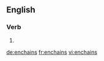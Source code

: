 ==English==

===Verb===
{{head|en|verb form}}

# {{en-third-person singular of|enchain}}

[[de:enchains]]
[[fr:enchains]]
[[vi:enchains]]
